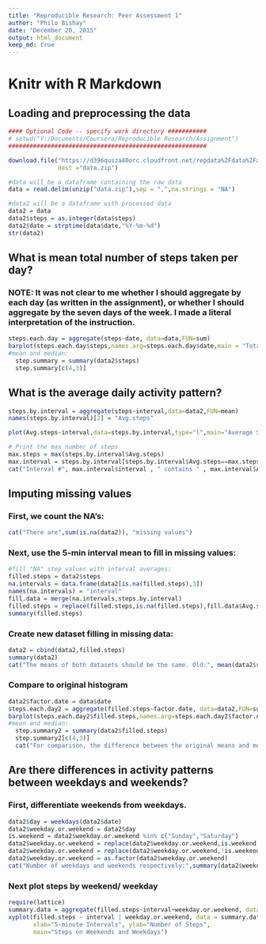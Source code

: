 ```yaml
---
title: "Reproducible Research: Peer Assessment 1"
author: "Philo Bishay"
date: "December 20, 2015"
output: html_document
keep_md: true
---
```

# Knitr with R Markdown
## Loading and preprocessing the data

```r

#### Optional Code -- specify work directory ###########
# setwd("Y:/Documents/Coursera/Reproducible Research/Assignment")
########################################################

download.file("https://d396qusza40orc.cloudfront.net/repdata%2Fdata%2Factivity.zip",
              dest ="data.zip")

#data will be a dataframe containing the raw data
data = read.delim(unzip("data.zip"),sep = ",",na.strings = "NA")

#data2 will be a dataframe with processed data
data2 = data
data2$steps = as.integer(data$steps)
data2$date = strptime(data$date,"%Y-%m-%d")
str(data2)

```


## What is mean total number of steps taken per day?
### **NOTE**: It was not clear to me whether I should aggregate by each day (as written in the assignment), or whether I should aggregate by the seven days of the week. I made a literal interpretation of the instruction.
```r
steps.each.day = aggregate(steps~date, data=data,FUN=sum)
barplot(steps.each.day$steps,names.arg=steps.each.day$date,main = "Total steps taken each day", xlab="Date",ylab="Steps taken", col="red")
#mean and median:
  step.summary = summary(data2$steps)
  step.summary[c(4,3)]
```

## What is the average daily activity pattern?
```r
steps.by.interval = aggregate(steps~interval,data=data2,FUN=mean)
names(steps.by.interval)[2] = "Avg.steps"

plot(Avg.steps~interval,data=steps.by.interval,type="l",main="Average Steps each interval", ylab="average steps")

# Print the max number of steps
max.steps = max(steps.by.interval$Avg.steps)
max.interval = steps.by.interval[steps.by.interval$Avg.steps==max.steps,]
cat("Interval #", max.interval$interval , " contains " , max.interval$Avg.steps , " steps, the maximum.",sep="")
```


## Imputing missing values
### First, we count the NA's:

```r
cat("There are",sum(is.na(data2)), "missing values")
```

### Next, use the 5-min interval mean to fill in missing values:

```r
#fill "NA" step values with interval averages:
filled.steps = data2$steps
na.intervals = data.frame(data2[is.na(filled.steps),3])
names(na.intervals) = "interval"
fill.data = merge(na.intervals,steps.by.interval)
filled.steps = replace(filled.steps,is.na(filled.steps),fill.data$Avg.steps)
summary(filled.steps)
```

### Create new dataset filling in missing data:
```r
data2 = cbind(data2,filled.steps)
summary(data2)
cat("The means of both datasets should be the same. Old:", mean(data2$steps,na.rm=T),"New:",mean(data2$filled.steps))
```

### Compare to original histogram
```r
data2$factor.date = data$date
steps.each.day2 = aggregate(filled.steps~factor.date, data=data2,FUN=sum)
barplot(steps.each.day2$filled.steps,names.arg=steps.each.day2$factor.date,main = "Total steps taken each day", xlab="Date",ylab="Steps taken", col="red")
#mean and median:
  step.summary2 = summary(data2$filled.steps)
  step.summary2[c(4,3)]
  cat("For comparison, the difference between the original means and medians and those of the revised data set is",step.summary2[c(4,3)] - step.summary[c(4,3)],", respectively. This is because NA's were replaced with means of the original data.")
```

## Are there differences in activity patterns between weekdays and weekends?
### First, differentiate weekends from weekdays.
```r
data2$day = weekdays(data2$date)
data2$weekday.or.weekend = data2$day
is.weekend = data2$weekday.or.weekend %in% c("Sunday","Saturday")
data2$weekday.or.weekend = replace(data2$weekday.or.weekend,is.weekend,"Weekend")
data2$weekday.or.weekend = replace(data2$weekday.or.weekend,!is.weekend,"Weekday")
data2$weekday.or.weekend = as.factor(data2$weekday.or.weekend)
cat("Number of weekdays and weekends respectively:",summary(data2$weekday.or.weekend))
```
### Next plot steps by weekend/ weekday
```r

require(lattice)
summary.data = aggregate(filled.steps~interval+weekday.or.weekend, data=data2, FUN=mean)
xyplot(filled.steps ~ interval | weekday.or.weekend, data = summary.data, layout = c(1, 2), type = "l",
       xlab="5-minute Intervals", ylab="Number of Steps",
       main="Steps on Weekends and Weekdays")
```
